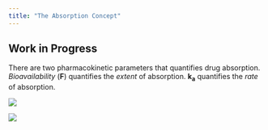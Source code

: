 ```yaml
---
title: "The Absorption Concept"
---
```


::: {.callout-caution}
# Work in Progress
:::

There are two pharmacokinetic parameters that quantifies drug absorption.
*Bioavailability* (**F**) quantifies the *extent* of absorption.
**k~a~** quantifies the *rate* of absorption.

![](images/absorption.png){#fig-absorption}

![](images/enterohepatic-recirculation.png){#fig-enterohepatic-recirculation}
